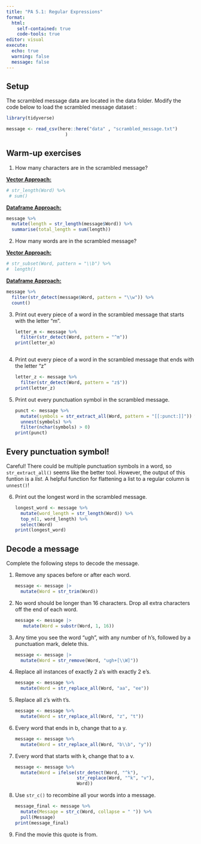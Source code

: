 ```yaml
---
title: "PA 5.1: Regular Expressions"
format: 
  html: 
    self-contained: true
    code-tools: true
editor: visual
execute: 
  echo: true
  warning: false
  message: false
---
```


## Setup

The scrambled message data are located in the data folder. Modify the code below to load the scrambled message dataset :

```r
library(tidyverse)

```

```r
message <- read_csv(here::here("data" , "scrambled_message.txt")
                      )
```

## Warm-up exercises

1.  How many characters are in the scrambled message?

[**Vector Approach:**]{.underline}

```r
# str_length(Word) %>% 
 # sum()
```

[**Dataframe Approach:**]{.underline}

```r
message %>% 
  mutate(length = str_length(message$Word)) %>% 
  summarise(total_length = sum(length))
```

2.  How many words are in the scrambled message?

[**Vector Approach:**]{.underline}

```r
# str_subset(Word, pattern = "\\b") %>% 
#  length()
```

[**Dataframe Approach:**]{.underline}

```r
message %>% 
  filter(str_detect(message$Word, pattern = "\\w")) %>% 
  count() 
```

3.  Print out every piece of a word in the scrambled message that starts with the letter "m".

    ```r
    letter_m <- message %>% 
      filter(str_detect(Word, pattern = "^m"))
    print(letter_m)

      
      
    ```

4.  Print out every piece of a word in the scrambled message that ends with the letter "z"

    ```r
    letter_z <- message %>% 
      filter(str_detect(Word, pattern = "z$"))
    print(letter_z)
    ```

5.  Print out every punctuation symbol in the scrambled message.

    ```r
    punct <- message %>%
      mutate(symbols = str_extract_all(Word, pattern = "[[:punct:]]")) %>%
      unnest(symbols) %>%
      filter(nchar(symbols) > 0)
    print(punct)

    ```

::: callout-tip
# Every punctuation symbol!

Careful! There could be multiple punctuation symbols in a word, so `str_extract_all()` seems like the better tool. However, the output of this funtion is a *list*. A helpful function for flattening a list to a regular column is `unnest()`!
:::

6.  Print out the longest word in the scrambled message.

    ```r
    longest_word <- message %>% 
      mutate(word_length = str_length(Word)) %>% 
      top_n(1, word_length) %>% 
      select(Word)
    print(longest_word)
    ```

## Decode a message

Complete the following steps to decode the message.

1.  Remove any spaces before or after each word.

    ```r
    message <- message |>
      mutate(Word = str_trim(Word))

    ```

2.  No word should be longer than 16 characters. Drop all extra characters off the end of each word.

    ```r
    message <- message |>
       mutate(Word = substr(Word, 1, 16))

    ```

3.  Any time you see the word "ugh", with any number of h's, followed by a punctuation mark, delete this.

    ```r
    message <- message |>
      mutate(Word = str_remove(Word, "ugh+[\\W]"))
    ```

4.  Replace all instances of exactly 2 a's with exactly 2 e's.

    ```r
    message <- message %>%
      mutate(Word = str_replace_all(Word, "aa", "ee"))

    ```

5.  Replace all z's with t's.

    ```r
    message <- message %>%
      mutate(Word = str_replace_all(Word, "z", "t"))

    ```

6.  Every word that ends in b, change that to a y.

    ```r
    message <- message %>%
      mutate(Word = str_replace_all(Word, "b\\b", "y"))

    ```

7.  Every word that starts with k, change that to a v.

    ```r
    message <- message %>% 
      mutate(Word = ifelse(str_detect(Word, "^k"), 
                           str_replace(Word, "^k", "v"), 
                           Word))
    ```

8.  Use `str_c()` to recombine all your words into a message.

    ```r
    message_final <- message %>% 
      mutate(Message = str_c(Word, collapse = " ")) %>% 
      pull(Message)
    print(message_final)

    ```

9.  Find the movie this quote is from.
